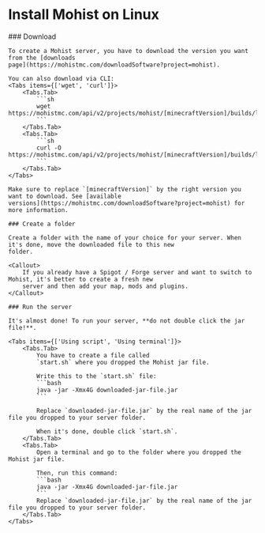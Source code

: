 
# Install Mohist on Linux

<Steps>
    ### Download

    To create a Mohist server, you have to download the version you want from the [downloads
    page](https://mohistmc.com/downloadSoftware?project=mohist).

    You can also download via CLI:
    <Tabs items={['wget', 'curl']}>
        <Tabs.Tab>
            ```sh
            wget https://mohistmc.com/api/v2/projects/mohist/[minecraftVersion]/builds/latest/download
            ```
        </Tabs.Tab>
        <Tabs.Tab>
            ```sh
            curl -O https://mohistmc.com/api/v2/projects/mohist/[minecraftVersion]/builds/latest/download
            ```
        </Tabs.Tab>
    </Tabs>

    Make sure to replace `[minecraftVersion]` by the right version you want to download. See [available
    versions](https://mohistmc.com/downloadSoftware?project=mohist) for more information.

    ### Create a folder

    Create a folder with the name of your choice for your server. When it's done, move the downloaded file to this new
    folder.

    <Callout>
        If you already have a Spigot / Forge server and want to switch to Mohist, it's better to create a fresh new
        server and then add your map, mods and plugins.
    </Callout>

    ### Run the server

    It's almost done! To run your server, **do not double click the jar file!**.

    <Tabs items={['Using script', 'Using terminal']}>
        <Tabs.Tab>
            You have to create a file called
            `start.sh` where you dropped the Mohist jar file.

            Write this to the `start.sh` file:
            ```bash
            java -jar -Xmx4G downloaded-jar-file.jar
            ```

            Replace `downloaded-jar-file.jar` by the real name of the jar file you dropped to your server folder.

            When it's done, double click `start.sh`.
        </Tabs.Tab>
        <Tabs.Tab>
            Open a terminal and go to the folder where you dropped the Mohist jar file.

            Then, run this command:
            ```bash
            java -jar -Xmx4G downloaded-jar-file.jar
            ```
            Replace `downloaded-jar-file.jar` by the real name of the jar file you dropped to your server folder.
        </Tabs.Tab>
    </Tabs>

</Steps>